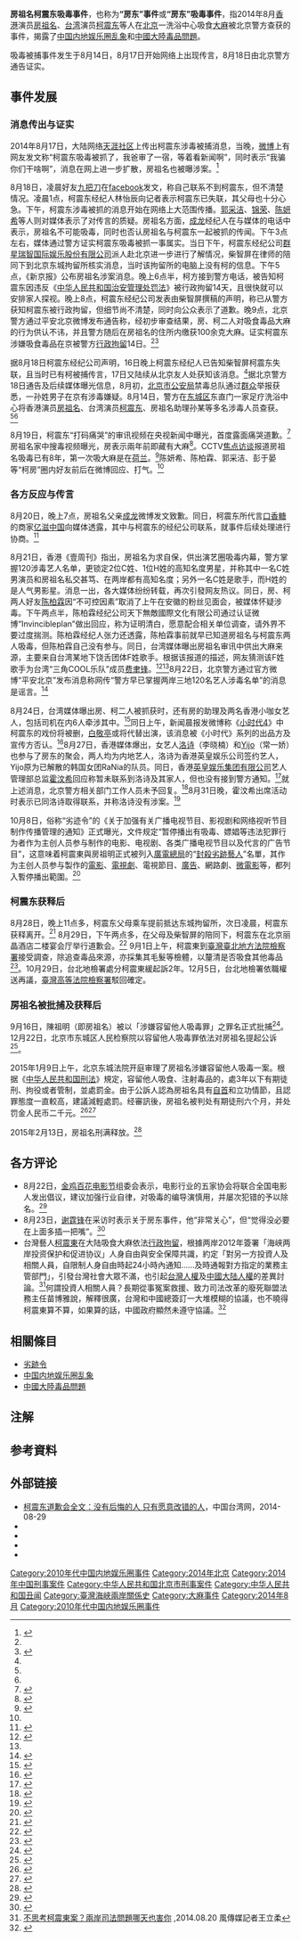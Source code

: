 {{Infobox event
|Event_Name     = 房祖名柯震东吸毒事件
|Image_Name     = 
|Image_Caption  = 
|Participants   = [[房祖名|房祖名]]、[[柯震东|柯震东]]
<!-- 未知參數 |part of = [[中国内地娱乐圈乱象|中国内地娱乐圈乱象]]<br>[[中國大陸毒品問題|中國毒品問題]] -->
|Location       = {{CHNMLD}}
|Date           = {{Start date|2014|08|14}} - {{End date|||}}
|Result         = 
|URL            = 
}}
'''房祖名柯震东吸毒事件'''，也称为'''“房东”事件'''或'''“房东”吸毒事件'''，指2014年8月[[香港|香港]]演员[[房祖名|房祖名]]、[[台湾|台湾]]演员[[柯震东|柯震东]]等人在[[北京|北京]]一洗浴中心吸食[[大麻|大麻]]被北京警方查获的事件，揭露了[[中国内地娱乐圈乱象|中国内地娱乐圈乱象]]和[[中國大陸毒品問題|中國大陸毒品問題]]。

吸毒被捕事件发生于8月14日，8月17日开始网络上出现传言，8月18日由北京警方通告证实。

== 事件发展 ==
=== 消息传出与证实 ===
2014年8月17日，大陆网络[[天涯社区|天涯社区]]上传出柯震东涉毒被捕消息，当晚，[[微博|微博]]上有网友发文称“柯震东吸毒被抓了，我爸审了一宿，等着看新闻啊”，同时表示“我骗你们干啥啊”，消息在网上进一步扩散，房祖名也被曝涉案。<ref name=bjn>{{Citeweb |title=柯震东公开致歉“不怪房祖名” |url=http://www.bjnews.com.cn/news/2014/08/29/331760.html |date=2014-08-29 |publisher=新京报 |access-date=2014-08-31 |archive-url=https://web.archive.org/web/20150923191715/http://www.bjnews.com.cn/news/2014/08/29/331760.html |archive-date=2015-09-23 |dead-url=no }}</ref>

8月18日，凌晨好友[[九把刀|九把刀]]在[[facebook|facebook]]发文，称自己联系不到柯震东，但不清楚情况。凌晨1点，柯震东经纪人林怡辰向记者表示柯震东已失联，其父母也十分心急。下午，柯震东涉毒被抓的消息开始在网络上大范围传播。[[郭采洁|郭采洁]]、[[锦荣|锦荣]]、[[陈妍希|陈妍希]]等人则对媒体表示了对传言的质疑。房祖名方面，[[成龙|成龙]]经纪人在与媒体的电话中表示，房祖名不可能吸毒，同时也否认房祖名与柯震东一起被抓的传闻。下午3点左右，媒体通过警方证实柯震东吸毒被抓一事属实。当日下午，柯震东经纪公司[[群星瑞智国际娱乐股份有限公司|群星瑞智国际娱乐股份有限公司]]派人赴北京进一步进行了解情况，柴智屏在律师的陪同下到北京东城拘留所核实消息，当时该拘留所的电脑上没有柯的信息。下午5点，《新京报》公布房祖名涉案消息。晚上6点半，柯方接到警方电话，被告知柯震东因违反《[[s:中华人民共和国治安管理处罚法|中华人民共和国治安管理处罚法]]》被行政拘留14天，且很快就可以安排家人探视。晚上8点，柯震东经纪公司发表由柴智屏撰稿的声明，称已从警方获知柯震东被行政拘留，但细节尚不清楚，同时向公众表示了道歉。晚9点，北京警方通过平安北京微博发布通告称，经初步审查结果，房、柯二人对吸食毒品大麻的行为供认不讳，并且警方随后在房祖名的住所内缴获100余克大麻。证实柯震东涉嫌吸食毒品在京被警方[[行政拘留|行政拘留]]14日。<ref name=bjn/><ref name=jhsb>{{Citeweb |title=房祖名柯震东吸毒吸毒事件始末 盘点那些年吸毒的明星 |url=http://henan.china.com.cn/renwu/2014/0819/63748.shtml |date=2014-08-19 |publisher=中国网-京华时报 |access-date=2014-08-28 |archive-url=https://web.archive.org/web/20140903095154/http://henan.china.com.cn/renwu/2014/0819/63748.shtml |archive-date=2014-09-03 |dead-url=yes }}</ref>

据8月18日柯震东经纪公司声明，16日晚上柯震东经纪人已告知柴智屏柯震东失联，且当时已有柯被捕传言，17日又陆续从北京友人处获知该消息。<ref name=bjn/>据北京警方18日通告及后续媒体曝光信息，8月初，[[北京市公安局|北京市公安局]]禁毒总队通过[[群众|群众]]举报获悉，一孙姓男子在京有涉毒嫌疑。8月14日，警方在[[东城区_(北京市)|东城区]]东直门一家足疗洗浴中心将香港演员[[房祖名|房祖名]]、台湾演员[[柯震东|柯震东]]、房祖名助理孙某等多名涉毒人员查获。<ref name=jhsb/><ref name=jhsb/>

8月19日，柯震东“打码痛哭”的审讯视频在央视新闻中曝光，首度露面痛哭道歉。<ref name=app>{{cite news |title=娱乐至死：从“房东”涉毒看新闻类APP用户活跃 |url=http://www.techweb.com.cn/news/2014-08-29/2070493.shtml |date=2014-08-29 |publisher=TechWeb |language=zh-cn |access-date=2014-08-29 |archive-url=https://web.archive.org/web/20140903170228/http://www.techweb.com.cn/news/2014-08-29/2070493.shtml |archive-date=2014-09-03 |dead-url=no }}</ref>房祖名家中搜毒视频曝光，房表示兩年前即藏有大麻<ref>{{citeweb |url=http://hk.apple.nextmedia.com/realtime/china/20140819/52809384?top=12h |title=房祖名認2年前已藏毒 |date=2014-08-19 |access-date=2014-09-01 |archive-url=https://web.archive.org/web/20140903112113/http://hk.apple.nextmedia.com/realtime/china/20140819/52809384?top=12h |archive-date=2014-09-03 |dead-url=no }}</ref>。CCTV[[焦点访谈|焦点访谈]]报道房祖名吸毒已有8年，第一次吸大麻是在[[荷兰|荷兰]]{{注|从20世纪70年代起，在荷兰，吸食大麻是合法的}}。<ref>{{cite web |url=http://news.ifeng.com/a/20140819/41643454_0.shtml |language= |title=房祖名吸毒已有8年 柯震东在房祖名家第1次吸毒 |publisher=央视 |date=2014-08-19 |accessdate= |archive-url=https://web.archive.org/web/20140825204202/http://news.ifeng.com/a/20140819/41643454_0.shtml |archive-date=2014-08-25 |dead-url=no }}</ref>陈妍希、陈柏霖、郭采洁、彭于晏等“柯房”圈内好友前后在微博回应、打气。<ref name=bjn/>

=== 各方反应与传言 ===
8月20日，晚上7点，房祖名父亲[[成龙|成龙]]微博发文致歉。同日，柯震东所代言[[口香糖|口香糖]]的商家[[亿滋国际|亿滋中国]]向媒体透露，其中与柯震东的经纪公司联系，就事件后续处理进行协商。<ref>{{Citeweb |title=独家调查柯震东代言危机 鲜肉变毒肉 谁来补仓？ |url=http://ent.sina.com.cn/f/s/youliao53/ |publisher=新浪娱乐 |access-date=2014-08-29 |archive-url=https://web.archive.org/web/20140831082000/http://ent.sina.com.cn/f/s/youliao53/ |archive-date=2014-08-31 |dead-url=no }}</ref>

8月21日，香港《壹周刊》指出，房祖名为求自保，供出演艺圈吸毒内幕，警方掌握120涉毒艺人名单，更锁定2位C姓、1位H姓的高知名度男星，并称其中一名C姓男演员和房祖名私交甚笃、在两岸都有高知名度；另外一名C姓是歌手，而H姓的是人气男影星。消息一出，各大媒体纷纷转载，再次引發网友热议。同日，房、柯两人好友[[陈柏霖|陈柏霖]]因“不可控因素”取消了上午在安徽的粉丝见面会，被媒体怀疑涉毒。下午两点半，陈柏霖经纪公司天下無敵國際文化有限公司通过认证微博“Invincibleplan”做出回应，称为证明清白，愿意配合相关单位调查，请外界不要过度揣测。陈柏霖经纪人张力还透露，陈柏霖事前就早已知道房祖名与柯震东两人吸毒，但陈柏霖自己没有参与。同日，台湾媒体曝出房祖名审讯中供出大麻来源，主要来自台湾某地下饶舌团体F姓歌手。根据该报道的描述，网友猜测该F姓歌手为台湾“三角COOL乐队”成员[[费聿锋|费聿锋]]。<ref>{{Citeweb|title=传房祖名曝吸毒内幕 120名明星或涉案|url=http://epaper.cqcb.com/html/2014-08/22/content_129117.htm|publisher=重庆晨报|date=2014-08-22|deadurl=yes|archiveurl=https://web.archive.org/web/20140910200141/http://epaper.cqcb.com/html/2014-08/22/content_129117.htm|archivedate=2014-09-10|access-date=2014-09-10}}</ref><ref name=bjn/>8月22日，北京警方通过官方微博“平安北京”发布消息称网传“警方早已掌握两岸三地120名艺人涉毒名单”的消息是谣言。<ref>{{cite news |title=警方否认掌握“120涉毒艺人名单” |url=http://epaper.bjnews.com.cn/html/2014-08/23/content_530734.htm?div=-1 |date=2014年8月23日 |publisher=新京报 |author=郭超 刘洋 |access-date=2014-09-10 |archive-url=https://web.archive.org/web/20140903201658/http://epaper.bjnews.com.cn/html/2014-08/23/content_530734.htm?div=-1 |archive-date=2014-09-03 |dead-url=no }}</ref>

8月24日，台湾媒体曝出房、柯二人被抓获时，还有房的助理及两名香港小咖女艺人，包括司机在内6人牵涉其中。<ref>{{cite news |title=“房东”毒害深——传2名香港女星涉案 3部影片或受牵连 商业损失高达数十亿元 |url=http://wb.sznews.com/html/2014-08/25/content_2983005.htm |date=2014年8月25日 |publisher=深圳晚报讯 |author=曲作杰 |deadurl=yes |archiveurl=https://web.archive.org/web/20140903070958/http://wb.sznews.com/html/2014-08/25/content_2983005.htm |archivedate=2014-09-03 |df= |accessdate=2014-08-29 }}</ref>同日上午，新闻晨报发微博称《[[小时代_(电影)|小时代4]]》中柯震东的戏份将被删，[[白敬亭|白敬亭]]或将代替出演，该消息被《小时代》系列的出品方及宣传方否认。<ref>{{cite news |title=《小时代4》删光柯震东？ 片方：无此事 |url=http://ent.sina.com.cn/m/c/w/2014-08-24/12464197304.shtml |date=2014-08-24 |publisher=新浪娱乐 |language=zh-cn |access-date=2014-08-29 |archive-url=https://web.archive.org/web/20140903110839/http://ent.sina.com.cn/m/c/w/2014-08-24/12464197304.shtml |archive-date=2014-09-03 |dead-url=no }}</ref>8月27日，香港媒体爆出，女艺人[[洛诗|洛诗]]（李晓楠）和[[Yijo|Yijo]]（常一娇）也参与了房东的聚会，两人均为内地艺人，洛诗为香港英皇娱乐公司签约艺人，Yijo原为已解散的韩国女团RaNia的队员。同日，香港[[英皇娱乐|英皇娱乐集团有限公司]]艺人管理部总监[[霍汶希|霍汶希]]回应称暂未联系到洛诗及其家人，但也没有接到警方通知。<ref>{{cite news |title=谢霆锋师妹洛诗卷入“房东”涉毒事件 |url=http://hsb.hsw.cn/2014-08/28/content_8547733.htm |date=2014-08-28 |publisher=华商报 |language=zh-cn |access-date=2014-08-29 |archive-url=https://web.archive.org/web/20140905062352/http://hsb.hsw.cn/2014-08/28/content_8547733.htm |archive-date=2014-09-05 |dead-url=no }}</ref>就上述消息，北京警方相关部门工作人员未予回复。<ref>{{cite news |title=英皇艺人洛诗与房祖名同时被抓 尿检结果呈阳性 |url=http://ent.163.com/14/0827/22/A4MH427E00031H2L.html |date=2014-08-27 |publisher=网易娱乐-新京报 |language=zh-cn |access-date=2014-09-10 |archive-url=https://web.archive.org/web/20140911002230/http://ent.163.com/14/0827/22/A4MH427E00031H2L.html |archive-date=2014-09-11 |dead-url=yes }}</ref>8月31日晚，霍汶希出席活动时表示已同洛诗取得联系，并称洛诗没有涉案。<ref>{{cite news |title=英皇霍汶希否认房祖名绯闻女友洛诗涉“房东案” |url=http://ent.163.com/14/0901/00/A51223OE00031H2L.html |date=2014-09-01 |publisher=网易娱乐 |language=zh-cn |access-date=2014-09-10 |archive-url=https://web.archive.org/web/20140910200047/http://ent.163.com/14/0901/00/A51223OE00031H2L.html |archive-date=2014-09-10 |dead-url=no }}</ref>

10月8日，俗称“劣迹令”的《关于加强有关广播电视节目、影视剧和网络视听节目制作传播管理的通知》正式曝光，文件规定“暂停播出有吸毒、嫖娼等违法犯罪行为者作为主创人员参与制作的电影、电视剧、各类广播电视节目以及代言的广告节目”，这意味着柯震東與房祖明正式被列入[[廣電總局|廣電總局]]的“[[劣迹令|封殺劣跡藝人]]”名單，其作为主创人员参与製作的[[電影|電影]]、[[電視劇|電視劇]]、電視節目、[[廣告|廣告]]、網路劇、[[微電影|微電影]]等，都列入暫停播出範圍。<ref>{{Cite web |url=http://tw.news.yahoo.com/%E5%A4%A7%E9%99%B8%E6%AD%A3%E5%BC%8F%E4%B8%8B%E5%B0%81%E6%AE%BA%E4%BB%A4-%E6%9F%AF%E9%9C%87%E6%9D%B1%E6%98%9F%E8%B7%AF%E8%A2%AB-%E6%AF%92-%E6%AF%80-051415722.html |title=大陸正式下封殺令 柯震東星路被「毒」毀 |access-date=2014-10-10 |archive-date=2014-10-24 |archive-url=https://web.archive.org/web/20141024101916/https://tw.news.yahoo.com/%E5%A4%A7%E9%99%B8%E6%AD%A3%E5%BC%8F%E4%B8%8B%E5%B0%81%E6%AE%BA%E4%BB%A4-%E6%9F%AF%E9%9C%87%E6%9D%B1%E6%98%9F%E8%B7%AF%E8%A2%AB-%E6%AF%92-%E6%AF%80-051415722.html |dead-url=no }}</ref>

=== 柯震东获释后 ===
8月28日，晚上11点多，柯震东父母乘车提前抵达东城拘留所，次日凌晨，柯震东获释离开。<ref>{{cite news |title=柯震东获释现身疑打人 经纪人：是在拉爸爸 |url=http://ent.taiwan.cn/online/201408/t20140829_7149888.htm |date=2014-08-29 |publisher=中国台湾网-腾讯娱乐 |language=zh-cn |deadurl=yes |archiveurl=https://web.archive.org/web/20140831121133/http://ent.taiwan.cn/online/201408/t20140829_7149888.htm |archivedate=2014-08-31 |accessdate=2014-08-29 }}</ref>
8月29日，下午两点多，在父母及柴智屏的陪同下，柯震东在北京丽晶酒店二楼宴会厅举行道歉会。<ref>{{cite news |title=柯震东道歉爆哭：没有理由借口 我就是错了 |url=http://www.taiwan.cn/xwzx/bwkx/201408/t20140829_7153903.htm |date=2014-08-29 |publisher=中国台湾网 |language=zh-cn |access-date=2014-08-29 |archive-url=https://web.archive.org/web/20140831121429/http://www.taiwan.cn/xwzx/bwkx/201408/t20140829_7153903.htm |archive-date=2014-08-31 |dead-url=no }}</ref>
9月1日上午，柯震東到[[台北地檢署|臺灣臺北地方法院檢察署]]接受調查，除追查毒品來源，亦採集其毛髮等檢體，以釐清是否吸食其他毒品<ref>{{cite news |title=柯震東報到2.5小時　步出北檢顯疲憊均不發一語 |url=http://www.nownews.com/n/2014/09/01/1394420 |language= |publisher=NOWNEWS |date=2014-09-01 |quote= |access-date=2014-09-01 |archive-url=https://web.archive.org/web/20140902033939/http://www.nownews.com/n/2014/09/01/1394420 |archive-date=2014-09-02 |dead-url=no }}</ref>。10月29日，台北地檢署處分柯震東緩起訴2年。12月5日，台北地檢署依職權送再議，[[臺灣高等法院檢察署|臺灣高等法院檢察署]]駁回確定。

=== 房祖名被批捕及获释后 ===
9月16日，陳祖明（即房祖名）被以「涉嫌容留他人吸毒罪」之罪名正式批捕<ref>{{cite news |title=房祖名涉嫌容留吸毒被批捕 緩刑可能性小 |url=http://dailynews.sina.com/bg/ent/hktwstar/sinacn/20140917/18376094700.html |date=2014-09-17 |publisher=新京報 |language= |access-date=2014-09-18 |archive-url=https://web.archive.org/web/20160304101714/http://dailynews.sina.com/bg/ent/hktwstar/sinacn/20140917/18376094700.html |archive-date=2016-03-04 |dead-url=no }}</ref>。12月22日，北京市东城区人民检察院以容留他人吸毒罪依法对房祖名提起公诉<ref>{{cite news |title=房祖名因容留他人吸毒罪被检察院提起公诉 |url=http://ent.sina.com.cn/s/h/2014-12-22/doc-icczmvun4117901.shtml |date=2014-12-22 |publisher=新浪娱乐 |language=zh-cn |access-date=2014-12-22 |archive-url=https://web.archive.org/web/20141222103928/http://ent.sina.com.cn/s/h/2014-12-22/doc-icczmvun4117901.shtml |archive-date=2014-12-22 |dead-url=no }}</ref>。

{{Wikisourcehas|北京市东城区人民法院（2015）东刑初字第2号刑事判决书}}

2015年1月9日上午，北京东城法院开庭审理了房祖名涉嫌容留他人吸毒一案。根据《[[中华人民共和国刑法|中华人民共和国刑法]]》規定，容留他人吸食、注射毒品的，處3年以下有期徒刑、拘役或者管制，並處罰金。由于公訴人認為房祖名具有[[自首|自首]]和立功情節，且認罪態度一直較高，建議減輕處罰。经審訊後，房祖名被判处有期徒刑六个月，并处罚金人民币二千元。<ref>{{cite web|title=藝人房祖名容留他人吸毒罪判6個月刑期|url=http://www.bbc.com/zhongwen/trad/china/2015/01/150109_fang_zuming_beijing_court|website=BBC中文网|accessdate=2018-01-12|archive-url=https://web.archive.org/web/20180202123930/http://www.bbc.com/zhongwen/trad/china/2015/01/150109_fang_zuming_beijing_court|archive-date=2018-02-02|dead-url=no}}</ref><ref>{{cite web|title=房祖名涉毒被判有期徒刑6个月 处罚金2000元(图)|url=http://www.chinanews.com/yl/2015/01-09/6952807.shtml|website=中新网|accessdate=2018-01-12|archive-url=https://web.archive.org/web/20180113035612/http://www.chinanews.com/yl/2015/01-09/6952807.shtml|archive-date=2018-01-13|dead-url=no}}</ref>

2015年2月13日，房祖名刑满释放。<ref>{{Cite web |url=http://weibo.com/3960006638/BEJ3rE6l7 |title=北京东城法院【一审判决摘要】 |access-date=2022-02-14 |archive-date=2022-02-14 |archive-url=https://web.archive.org/web/20220214061110/https://weibo.com/3960006638/BEJ3rE6l7 }}</ref>

== 各方评论 ==
*8月22日，[[金鸡百花电影节|金鸡百花电影节]]组委会表示，电影行业的五家协会将联合全国电影人发出倡议，建议加强行业自律，对吸毒的编导演慎用，并屡次犯错的予以除名。<ref>{{cite news|title="房东"涉毒殃及多部影片 票房或将面临巨大损失|url=http://ent.taiwan.cn/list/201408/t20140824_7081310.htm|language=zh-cn|publisher=中国青年网|date=2014-08-24|quote=|deadurl=yes|archiveurl=https://web.archive.org/web/20140903140713/http://ent.taiwan.cn/list/201408/t20140824_7081310.htm|archivedate=2014-09-03|accessdate=2014-08-29}}</ref>
*8月23日，[[谢霆锋|谢霆锋]]在采访时表示关于房东事件，他“非常关心”，但“觉得没必要在上面多插一把嘴”。<ref>{{cite news |title=谢霆锋开腔谈“房东”事件 称关心但不多嘴 |url=http://ent.163.com/14/0824/09/A4DF94F900031H2L.html |language=zh-cn |publisher=网易娱乐 |date=2014-08-24 |quote= |access-date=2014-08-29 |archive-url=https://web.archive.org/web/20140827065720/http://ent.163.com/14/0824/09/A4DF94F900031H2L.html |archive-date=2014-08-27 |dead-url=no }}</ref>
*台灣藝人[[柯震東|柯震東]]在大陆吸食大麻依法[[行政拘留|行政拘留]]，根據两岸2012年簽署「海峡两岸投资保护和促进协议」人身自由與安全保障共識，約定「對另一方投資人及相關人員，自限制人身自由時起24小時內通知……及時通報對方指定的業務主管部門」，引發台灣社會大眾不滿，也引起[[台灣人權|台灣人權]]及[[中國大陆人權|中國大陆人權]]的差異討論。<ref>[http://www.stormmediagroup.com/opencms/news/detail/3bc78140-27bd-11e4-bdcc-ef2804cba5a1/?uuid=3bc78140-27bd-11e4-bdcc-ef2804cba5a1 不思考柯震東案？兩​岸司法問題哪天也害你] {{Wayback|url=http://www.stormmediagroup.com/opencms/news/detail/3bc78140-27bd-11e4-bdcc-ef2804cba5a1/?uuid=3bc78140-27bd-11e4-bdcc-ef2804cba5a1 |date=20140823193018 }},2014.08.20 風傳媒記者王立柔</ref>何謂投資人相關人員？長期從事冤案救援、致力司法改革的廢死聯盟法務主任苗博雅說，解釋很廣，台灣和中國總簽訂一大堆模糊的協議，也不曉得柯震東算不算，如果算的話，中國政府顯然未遵守協議。<ref>{{cite news|title=陸：柯震東非台商無24小時通報
 |url=http://www.ksnews.com.tw/newsdetail_ex.php?n_id=0000637321l |language=zh-tw |publisher=更生日報 | date=2014-08-20 |quote= }}</ref>

==相關條目==
*[[劣跡令|劣跡令]]
*[[中国内地娱乐圈乱象|中国内地娱乐圈乱象]]
*[[中國大陸毒品問題|中國大陸毒品問題]]

== 注解 ==
<references group="註"/>

== 参考資料 ==
{{reflist|2}}

== 外部链接 ==
*[http://www.taiwan.cn/xwzx/bwkx/201408/t20140829_7154198.htm 柯震东道歉会全文：没有后悔的人 只有愿意改错的人]，中国台湾网，2014-08-29
*{{Weibo|fangzuming|房祖名}}
*{{Weibo|kochentung|柯震東Kai}}
*{{Weibo|jackiechan|成龙}}
*{{Weibo|u/1959341505|柴智屏Angie}}

[[Category:2010年代中国内地娱乐圈事件|Category:2010年代中国内地娱乐圈事件]]
[[Category:2014年北京|Category:2014年北京]]
[[Category:2014年中国刑事案件|Category:2014年中国刑事案件]]
[[Category:中华人民共和国北京市刑事案件|Category:中华人民共和国北京市刑事案件]]
[[Category:中华人民共和国丑闻|Category:中华人民共和国丑闻]]
[[Category:臺灣海峽兩岸關係史|Category:臺灣海峽兩岸關係史]]
[[Category:大麻事件|Category:大麻事件]]
[[Category:2014年8月|Category:2014年8月]]
[[Category:2010年代中国内地娱乐圈事件|Category:2010年代中国内地娱乐圈事件]]